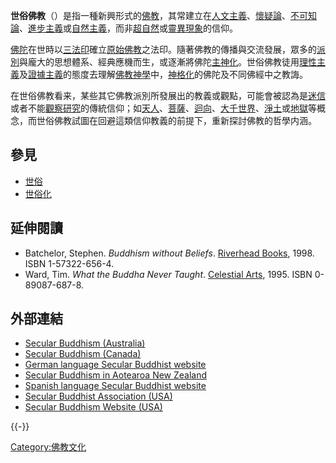{{Expand English|Secular Buddhism}}
{{佛教}}

'''世俗佛教'''（'''{{lang|en|secular Buddhism}}'''）是指一種新興形式的[[佛教|佛教]]，其常建立在[[人文主義|人文主義]]、[[懷疑論|懷疑論]]、[[不可知論|不可知論]]、[[進步主義|進步主義]]或[[自然主義|自然主義]]，而非[[超自然|超自然]]或[[靈異現象|靈異現象]]的信仰。

[[佛陀|佛陀]]在世時以[[三法印|三法印]]確立[[原始佛教|原始佛教]]之法印。隨著佛教的傳播與交流發展，眾多的[[佛教派別|派別]]與龐大的思想體系、經典應機而生，或逐漸將佛陀[[主神化|主神化]]。世俗佛教徒用[[理性主義|理性主義]]及[[證據主義|證據主義]]的態度去理解[[佛教神學|佛教神學]]中，[[神格化|神格化]]的佛陀及不同佛經中之教誨。

在世俗佛教看来，某些其它佛教派別所發展出的教義或觀點，可能會被認為是[[迷信|迷信]]或者不能[[觀察研究|觀察研究]]的傳統信仰；如[[天人|天人]]、[[菩薩|菩薩]]、[[迴向|迴向]]、[[大千世界|大千世界]]、[[淨土|淨土]]或[[地獄_(佛教)|地獄]]等概念，而世俗佛教試圖在回避這類信仰教義的前提下，重新探討佛教的哲學内涵。

== 參見 ==
* [[世俗|世俗]]
* [[世俗化|世俗化]]

== 延伸閱讀 ==
* Batchelor, Stephen. ''Buddhism without Beliefs''. [[Riverhead_Books|Riverhead Books]], 1998. ISBN 1-57322-656-4.
* Ward, Tim. ''What the Buddha Never Taught''. [[Celestial_Arts|Celestial Arts]], 1995. ISBN 0-89087-687-8.

== 外部連結 ==
* [http://www.secularbuddhism.org.au/ Secular Buddhism (Australia)] {{Wayback|url=http://www.secularbuddhism.org.au/ |date=20210417152107 }}
* [http://secularbuddhism.wordpress.com/ Secular Buddhism (Canada)] {{Wayback|url=http://secularbuddhism.wordpress.com/ |date=20210618233942 }}
* [http://saekularerbuddhismus.org/ German language Secular Buddhist website] {{Wayback|url=http://saekularerbuddhismus.org/ |date=20220331113708 }}
* [http://www.secularbuddhism.org.nz/ Secular Buddhism in Aotearoa New Zealand] {{Wayback|url=http://www.secularbuddhism.org.nz/ |date=20210616170805 }}
* [http://budismosecular.org/ Spanish language Secular Buddhist website]{{Wayback|url=http://budismosecular.org/ |date=20130730161316 }}
* [http://www.secularbuddhism.org/ Secular Buddhist Association (USA)] {{Wayback|url=http://www.secularbuddhism.org/ |date=20220414212742 }}
* [http://www.secularbuddhism.com/ Secular Buddhism Website (USA)] {{Wayback|url=http://www.secularbuddhism.com/ |date=20220506233710 }}

{{-}}
{{宗教}}

{{Authority control}}

[[Category:佛教文化|Category:佛教文化]]